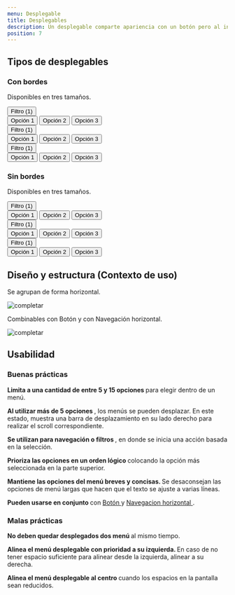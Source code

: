 ```yaml
---
menu: Desplegable
title: Desplegables
description: Un desplegable comparte apariencia con un botón pero al interactuar con él permite seleccionar una sola opción dentro de un menú.
position: 7
---
```


## Tipos de desplegables

### Con bordes

Disponibles en tres tamaños.

<div class="content-2 text-center">
  <div class="dropdown mb-3">
    <button
      type="button"
      class="btn btn-dropdown btn-dropdown-border btn-dropdown-lg dropdown-toggle"
      data-toggle="dropdown"
      aria-haspopup="true"
      aria-expanded="false"
    >
      Filtro (1)
    </button>
    <div class="dropdown-menu">
      <button class="dropdown-item" type="button">
        Opción 1
      </button>
      <button class="dropdown-item" type="button">
        Opción 2
      </button>
      <button class="dropdown-item" type="button">
        Opción 3
      </button>
    </div>
  </div>
  <div class="dropdown mb-3">
    <button
      type="button"
      class="btn btn-dropdown btn-dropdown-border dropdown-toggle"
      data-toggle="dropdown"
      aria-haspopup="true"
      aria-expanded="false"
    >
      Filtro (1)
    </button>
    <div class="dropdown-menu">
      <button class="dropdown-item" type="button">
        Opción 1
      </button>
      <button class="dropdown-item" type="button">
        Opción 2
      </button>
      <button class="dropdown-item" type="button">
        Opción 3
      </button>
    </div>
  </div>
  <div class="dropdown mb-3">
    <button
      type="button"
      class="btn btn-dropdown btn-dropdown-border btn-dropdown-sm dropdown-toggle"
      data-toggle="dropdown"
      aria-haspopup="true"
      aria-expanded="false"
    >
      Filtro (1)
    </button>
    <div class="dropdown-menu">
      <button class="dropdown-item" type="button">
        Opción 1
      </button>
      <button class="dropdown-item" type="button">
        Opción 2
      </button>
      <button class="dropdown-item" type="button">
        Opción 3
      </button>
    </div>
  </div>
</div>

### Sin bordes

Disponibles en tres tamaños.

<div class="content-2 text-center">
  <div class="dropdown mb-3">
    <button
      type="button"
      class="btn btn-dropdown btn-dropdown-lg dropdown-toggle"
      data-toggle="dropdown"
      aria-haspopup="true"
      aria-expanded="false"
    >
      Filtro (1)
    </button>
    <div class="dropdown-menu">
      <button class="dropdown-item" type="button">
        Opción 1
      </button>
      <button class="dropdown-item" type="button">
        Opción 2
      </button>
      <button class="dropdown-item" type="button">
        Opción 3
      </button>
    </div>
  </div>
  <div class="dropdown mb-3">
    <button
      type="button"
      class="btn btn-dropdown dropdown-toggle"
      data-toggle="dropdown"
      aria-haspopup="true"
      aria-expanded="false"
    >
      Filtro (1)
    </button>
    <div class="dropdown-menu">
      <button class="dropdown-item" type="button">
        Opción 1
      </button>
      <button class="dropdown-item" type="button">
        Opción 2
      </button>
      <button class="dropdown-item" type="button">
        Opción 3
      </button>
    </div>
  </div>
  <div class="dropdown mb-3">
    <button
      type="button"
      class="btn btn-dropdown btn-dropdown-sm dropdown-toggle"
      data-toggle="dropdown"
      aria-haspopup="true"
      aria-expanded="false"
    >
      Filtro (1)
    </button>
    <div class="dropdown-menu">
      <button class="dropdown-item" type="button">
        Opción 1
      </button>
      <button class="dropdown-item" type="button">
        Opción 2
      </button>
      <button class="dropdown-item" type="button">
        Opción 3
      </button>
    </div>
  </div>
</div>

## Diseño y estructura (Contexto de uso)

Se agrupan de forma horizontal.

![completar](/componentes/desplegable/diseño-estructura-1.svg)

Combinables con Botón y con Navegación horizontal.

![completar](/componentes/desplegable/diseño-estructura-2.svg)

## Usabilidad

### Buenas prácticas

<div class="d-flex flex-row justify-content-start">
  <i class='bx bx-sm bxs-check-circle' style='color:#26874A'></i>
  <p class="pl-2">
    <strong>Limita a una cantidad de entre 5 y 15 opciones </strong> 
    para elegir dentro de un menú.
  </p>
</div>

<div class="d-flex flex-row justify-content-start">
  <i class='bx bx-sm bxs-check-circle' style='color:#26874A'></i>
  <p class="pl-2">
    <strong>Al utilizar más de 5 opciones </strong> 
    , los menús se pueden desplazar. En este estado, muestra una barra de desplazamiento en su lado 
    derecho para realizar el scroll correspondiente.
  </p>
</div>

<div class="d-flex flex-row justify-content-start">
  <i class='bx bx-sm bxs-check-circle' style='color:#26874A'></i>
  <p class="pl-2">
    <strong>Se utilizan para navegación o filtros </strong> 
    , en donde se inicia una acción basada en la selección.
  </p>
</div>

<div class="d-flex flex-row justify-content-start">
  <i class='bx bx-sm bxs-check-circle' style='color:#26874A'></i>
  <p class="pl-2">
    <strong>Prioriza las opciones en un orden lógico </strong> 
    colocando la opción más seleccionada en la parte superior.
  </p>
</div>

<div class="d-flex flex-row justify-content-start">
  <i class='bx bx-sm bxs-check-circle' style='color:#26874A'></i>
  <p class="pl-2">
    <strong>Mantiene las opciones del menú breves y concisas. </strong> 
    Se desaconsejan las opciones de menú largas que hacen que el texto se ajuste a varias líneas.
  </p>
</div>

<div class="d-flex flex-row justify-content-start">
  <i class='bx bx-sm bxs-check-circle' style='color:#26874A'></i>
  <p class="pl-2">
    <strong>Pueden usarse en conjunto </strong> 
    con <a class="" href="https://gcba.github.io/Obelisco/?path=/story/componentes-bot%C3%B3n--colores" target="_blank" rel="noreferrer"> Botón </a> y <a class="" href="https://gcba.github.io/Obelisco/?path=/story/componentes-navegaci%C3%B3n-horizontal--simple" target="_blank" rel="noreferrer"> Navegacion horizontal </a>.
  </p>
</div>

### Malas prácticas

<div class="d-flex flex-row justify-content-start">
  <i class="bx bx-sm bxs-x-circle" style="color:#d02323"></i>
  <p class="pl-2">
    <strong>No deben quedar desplegados dos menú </strong>
    al mismo tiempo.
  </p>
</div>

<div class="d-flex flex-row justify-content-start">
  <i class="bx bx-sm bxs-x-circle" style="color:#d02323"></i>
  <p class="pl-2">
    <strong>Alinea el menú desplegable con prioridad a su izquierda. </strong>
    En caso de no tener espacio suficiente para alinear desde la izquierda, alinear a su derecha.
  </p>
</div>

<div class="d-flex flex-row justify-content-start">
  <i class="bx bx-sm bxs-x-circle" style="color:#d02323"></i>
  <p class="pl-2">
    <strong>Alinea el menú desplegable al centro </strong>
    cuando los espacios en la pantalla sean reducidos.
  </p>
</div>
